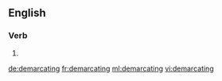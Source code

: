 ==English==

===Verb===
{{head|en|present participle}}

# {{present participle of|demarcate|lang=en}}

[[de:demarcating]]
[[fr:demarcating]]
[[ml:demarcating]]
[[vi:demarcating]]
